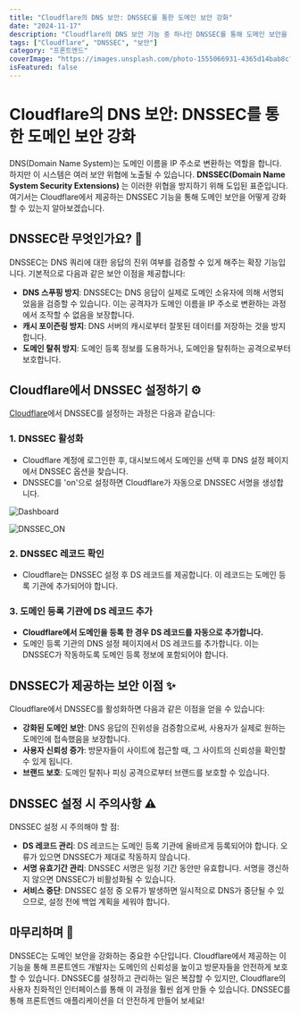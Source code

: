 ```yaml
---
title: "Cloudflare의 DNS 보안: DNSSEC를 통한 도메인 보안 강화"
date: "2024-11-17"
description: "Cloudflare의 DNS 보안 기능 중 하나인 DNSSEC를 통해 도메인 보안을 강화하는 방법에 대해 다룹니다."
tags: ["Cloudflare", "DNSSEC", "보안"]
category: "프론트엔드"
coverImage: "https://images.unsplash.com/photo-1555066931-4365d14bab8c?w=800&auto=format&fit=crop&q=80"
isFeatured: false
---
```


# Cloudflare의 DNS 보안: DNSSEC를 통한 도메인 보안 강화

DNS(Domain Name System)는 도메인 이름을 IP 주소로 변환하는 역할을 합니다.
하지만 이 시스템은 여러 보안 위협에 노출될 수 있습니다.
**DNSSEC(Domain Name System Security Extensions)** 는 이러한 위협을 방지하기 위해 도입된 표준입니다.
여기서는 Cloudflare에서 제공하는 DNSSEC 기능을 통해 도메인 보안을 어떻게 강화할 수 있는지 알아보겠습니다.

## DNSSEC란 무엇인가요? 🤔

DNSSEC는 DNS 쿼리에 대한 응답의 진위 여부를 검증할 수 있게 해주는 확장 기능입니다.
기본적으로 다음과 같은 보안 이점을 제공합니다:

- **DNS 스푸핑 방지**: DNSSEC는 DNS 응답이 실제로 도메인 소유자에 의해 서명되었음을 검증할 수 있습니다. 이는 공격자가 도메인 이름을 IP 주소로 변환하는 과정에서 조작할 수 없음을 보장합니다.
- **캐시 포이즌링 방지**: DNS 서버의 캐시로부터 잘못된 데이터를 저장하는 것을 방지합니다.
- **도메인 탈취 방지**: 도메인 등록 정보를 도용하거나, 도메인을 탈취하는 공격으로부터 보호합니다.

## Cloudflare에서 DNSSEC 설정하기 ⚙️

[Cloudflare](https://dash.cloudflare.com/login)에서 DNSSEC를 설정하는 과정은 다음과 같습니다:

### 1. DNSSEC 활성화

- Cloudflare 계정에 로그인한 후, 대시보드에서 도메인을 선택 후 DNS 설정 페이지에서 DNSSEC 옵션을 찾습니다.
- DNSSEC를 'on'으로 설정하면 Cloudflare가 자동으로 DNSSEC 서명을 생성합니다.

![Dashboard](https://imagedelivery.net/CJyrB-EkqcsF2D6ApJzEBg/d06de2d0-4e21-417b-6408-331712192c00/public)

![DNSSEC_ON](https://imagedelivery.net/CJyrB-EkqcsF2D6ApJzEBg/47ed5dec-4b29-4316-0546-8b15af9ada00/public)

### 2. DNSSEC 레코드 확인

- Cloudflare는 DNSSEC 설정 후 DS 레코드를 제공합니다. 이 레코드는 도메인 등록 기관에 추가되어야 합니다.

### 3. 도메인 등록 기관에 DS 레코드 추가

- **Cloudflare에서 도메인을 등록 한 경우 DS 레코드를 자동으로 추가합니다.**
- 도메인 등록 기관의 DNS 설정 페이지에서 DS 레코드를 추가합니다. 이는 DNSSEC가 작동하도록 도메인 등록 정보에 포함되어야 합니다.

## DNSSEC가 제공하는 보안 이점 ✨

Cloudflare에서 DNSSEC를 활성화하면 다음과 같은 이점을 얻을 수 있습니다:

- **강화된 도메인 보안**: DNS 응답의 진위성을 검증함으로써, 사용자가 실제로 원하는 도메인에 접속했음을 보장합니다.
- **사용자 신뢰성 증가**: 방문자들이 사이트에 접근할 때, 그 사이트의 신뢰성을 확인할 수 있게 됩니다.
- **브랜드 보호**: 도메인 탈취나 피싱 공격으로부터 브랜드를 보호할 수 있습니다.

## DNSSEC 설정 시 주의사항 ⚠️

DNSSEC 설정 시 주의해야 할 점:

- **DS 레코드 관리**: DS 레코드는 도메인 등록 기관에 올바르게 등록되어야 합니다. 오류가 있으면 DNSSEC가 제대로 작동하지 않습니다.
- **서명 유효기간 관리**: DNSSEC 서명은 일정 기간 동안만 유효합니다. 서명을 갱신하지 않으면 DNSSEC가 비활성화될 수 있습니다.
- **서비스 중단**: DNSSEC 설정 중 오류가 발생하면 일시적으로 DNS가 중단될 수 있으므로, 설정 전에 백업 계획을 세워야 합니다.

## 마무리하며 💭

DNSSEC는 도메인 보안을 강화하는 중요한 수단입니다.
Cloudflare에서 제공하는 이 기능을 통해 프론트엔드 개발자는 도메인의 신뢰성을 높이고 방문자들을 안전하게 보호할 수 있습니다.
DNSSEC를 설정하고 관리하는 일은 복잡할 수 있지만, Cloudflare의 사용자 친화적인 인터페이스를 통해 이 과정을 훨씬 쉽게 만들 수 있습니다.
DNSSEC를 통해 프론트엔드 애플리케이션을 더 안전하게 만들어 보세요!